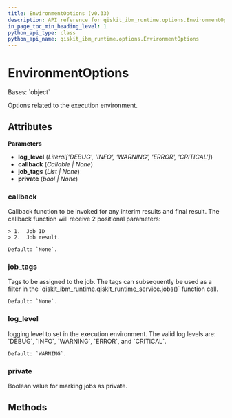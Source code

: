 ```yaml
---
title: EnvironmentOptions (v0.33)
description: API reference for qiskit_ibm_runtime.options.EnvironmentOptions in qiskit-ibm-runtime v0.33
in_page_toc_min_heading_level: 1
python_api_type: class
python_api_name: qiskit_ibm_runtime.options.EnvironmentOptions
---
```


# EnvironmentOptions

<Class id="qiskit_ibm_runtime.options.EnvironmentOptions" isDedicatedPage={true} github="https://github.com/Qiskit/qiskit-ibm-runtime/tree/stable/0.33/qiskit_ibm_runtime/options/environment_options.py#L28-L55" signature="EnvironmentOptions(log_level='WARNING', callback=None, job_tags=None, private=False)" modifiers="class">
  Bases: `object`

  Options related to the execution environment.

  ## Attributes

  **Parameters**

  *   **log\_level** (*Literal\['DEBUG', 'INFO', 'WARNING', 'ERROR', 'CRITICAL']*)
  *   **callback** (*Callable | None*)
  *   **job\_tags** (*List | None*)
  *   **private** (*bool | None*)

  ### callback

  <Attribute id="qiskit_ibm_runtime.options.EnvironmentOptions.callback" attributeTypeHint="Callable | None" attributeValue="None">
    Callback function to be invoked for any interim results and final result. The callback function will receive 2 positional parameters:

    > 1.  Job ID
    > 2.  Job result.

    Default: `None`.
  </Attribute>

  ### job\_tags

  <Attribute id="qiskit_ibm_runtime.options.EnvironmentOptions.job_tags" attributeTypeHint="List | None" attributeValue="None">
    Tags to be assigned to the job. The tags can subsequently be used as a filter in the `qiskit_ibm_runtime.qiskit_runtime_service.jobs()` function call.

    Default: `None`.
  </Attribute>

  ### log\_level

  <Attribute id="qiskit_ibm_runtime.options.EnvironmentOptions.log_level" attributeTypeHint="Literal['DEBUG', 'INFO', 'WARNING', 'ERROR', 'CRITICAL']" attributeValue="'WARNING'">
    logging level to set in the execution environment. The valid log levels are: `DEBUG`, `INFO`, `WARNING`, `ERROR`, and `CRITICAL`.

    Default: `WARNING`.
  </Attribute>

  ### private

  <Attribute id="qiskit_ibm_runtime.options.EnvironmentOptions.private" attributeTypeHint="bool | None" attributeValue="False">
    Boolean value for marking jobs as private.
  </Attribute>

  ## Methods
</Class>

